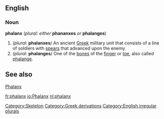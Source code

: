 ==English==
===Noun===
'''phalanx''' (''plural: either'' '''phananxes''' ''or'' '''phalanges''')

#''(plural:'' '''phalanxes''''')'' An ancient [[Greek]] military unit that consists of a line of soldiers with [[spear]]s that advanced upon the enemy.
#''(plural:'' '''phalanges''''')'' One of the [[bone]]s of the [[finger]] or [[toe]], also called [[phalange]].

==See also==
[[Phalanx]]

[[Category:Skeleton]]
[[Category:Greek derivations]]
[[Category:English irregular plurals]]

[[fr:phalanx]]
[[io:Phalanx]]
[[nl:phalanx]]
